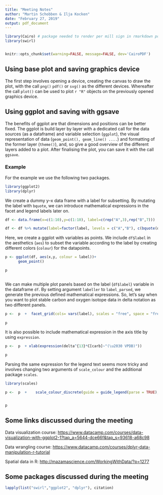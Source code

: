 ```yaml
---
title: "Meeting Notes"
author: "Martin Schobben & Ilja Kocken"
date: "February 27, 2019"
output: pdf_document
---
```




```r



library(Cairo) # package needed to render per mill sign in rmarkdown pdf ouput with option dev='cairoPDF'
library(swirl)


knitr::opts_chunk$set(warning=FALSE, message=FALSE, dev='CairoPDF')

```


## Using base plot and saving graphics device

The first step involves opening a device, creating the canvas to draw the plot, with the call `png()` `pdf()` or `svg()` as the different devices. Whereafter the call `plot()` can be used to plot `r "R"` objects on the previously opened graphics device. 

## Using ggplot and saving with ggsave

The benefits of ggplot are that dimensions and positions can be better fixed. The ggplot is build layer by layer with a dedicated call for the data sources (as a dataframe) and variable selection (`ggplot`), the visual representation of data (`geom_point(), geom_line() ....`) and formatting of the former layer (`theme()`), and, so give a good overview of the different layers added to a plot. After finalising the plot, you can save it with the call `ggsave`.

### Example

For the example we use the following two packages.

```r

library(ggplot2)
library(dplyr)

```

We create a dummy y--x data frame with a label for subsetting. By mutating the label with `bquote`, we can introduce mathematical expressions in the facet and legend labels later on.

```r
df <- data.frame(x=c(1:10),y=c(1:10), label=c(rep("A",3),rep("B",7)))

df <- df %>% mutate(label=factor(label, levels = c("A","B"), c(bquote(delta^13*C[carb]~"(\u2030 VPDB)"),bquote(delta^18*O[carb]~"(\u2030 VPDB)"))))


```

Here, we create a ggplot with variables as points. We include `df$label` in the aesthetics (`aes`) to subset the variable according to the label by creating different colors (`colour`) for the datapoints.

```r
p <- ggplot(df, aes(x,y, colour = label))+
      geom_point()

p
    
```

We can make multiple plot panels based on the label (`df$label`) variable in the dataframe `df`. By setting argument `labeller` to `label_parsed`, we generate the previous defined mathematical expressions.  So, let's say when you want to plot stable carbon and oxygen isotope data in delta notation as two different panels.

```r

p <-  p  +  facet_grid(cols= vars(label), scales = "free", space = "free", labeller=label_parsed)
       
p

```

It is also possible to include mathematical expression in the axis title by using `expression`.

```r

p <-  p  + xlab(expression(delta^{13}*C[carb]~"(\u2030 VPDB)"))

p
```

Parsing the same expression for the legend text seems more tricky and involves changing two arguments of `scale_colour` and the additional package `scales`.

```r
library(scales)

p <-  p  +    scale_colour_discrete(guide = guide_legend(parse = TRUE), labels = parse_format())


p
```

    
      


## Some links discussed during the meeting

Data visualization course: <https://www.datacamp.com/courses/data-visualization-with-ggplot2-1?tap_a=5644-dce66f&tap_s=93618-a68c98>

Data wrangling course: <https://www.datacamp.com/courses/dplyr-data-manipulation-r-tutorial>

Spatial data in R: <http://mazamascience.com/WorkingWithData/?p=1277>

## Some packages discussed during the meeting

```r
lapply(list("swirl","ggplot2", "dplyr"), citation)
```



